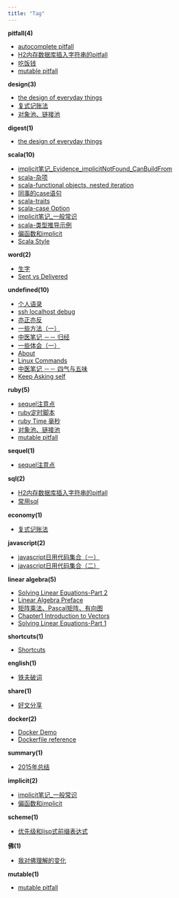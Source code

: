 ```yaml
---
title: "Tag"
---
```


**pitfall(4)**

* [autocomplete pitfall](2015-10-29-autocomplete_pitfall.html)
* [H2内存数据库插入字符串的pitfall](2016-01-14-h2_sql_pitfall.html)
* [吃饭钱](2016-03-08-吃饭钱.html)
* [mutable pitfall](2016-01-20-mutable_pitfall.html)

**design(3)**

* [the design of everyday things](2015-05-10-the_design_of_everyday_things.html)
* [复式记账法](2015-05-11-复式记账法.html)
* [对象池、链接池](2015-11-20-object_pool.html)

**digest(1)**

* [the design of everyday things](2015-05-10-the_design_of_everyday_things.html)

**scala(10)**

* [implicit笔记_Evidence_implicitNotFound_CanBuildFrom](2015-10-22-implicit笔记_Evidence_implicitNotFound_CanBuildFrom.html)
* [scala-杂项](2015-05-15-scala-杂项.html)
* [scala-functional objects, nested iteration](2015-05-15-scala-functional_objects,_nested_iteration.html)
* [同事的case语句](2015-11-04-同事的case语句.html)
* [scala-traits](2015-05-15-scala-traits.html)
* [scala-case Option](2015-05-15-scala-case_Option.html)
* [implicit笔记_一般常识](2015-10-20-implicit笔记_一般常识.html)
* [scala-类型推导示例](2015-05-20-scala-类型推导示例.html)
* [偏函数和implicit](2015-07-29-偏函数和implicit.html)
* [Scala Style](2015-07-30-scala_style.html)

**word(2)**

* [生字](2015-06-26-生字.html)
* [Sent vs Delivered](2016-01-13-send_vs_deliver.html)

**undefined(10)**

* [个人语录](2015-07-09-个人语录.html)
* [ssh localhost debug](2016-07-28-一次ssh_localhost.html)
* [亦正亦反](2016-01-02-亦正亦反.html)
* [一些方法（一）](2015-05-10-一些方法（一）.html)
* [中医笔记 －－ 归经](2016-01-02-中药笔记－归经.html)
* [一些体会（一）](2015-05-10-一些体会（一）.html)
* [About](about.html)
* [Linux Commands](2015-07-28-linux_commands.html)
* [中医笔记 －－ 四气与五味](2016-01-02-中药笔记－四气与五味.html)
* [Keep Asking self](2015-06-03-keep-asking-self.html)

**ruby(5)**

* [sequel注意点](2015-07-14-sequel注意点.html)
* [ruby定时脚本](2015-05-11-ruby定时脚本.html)
* [ruby Time 毫秒](2015-05-26-ruby_time注意点.html)
* [对象池、链接池](2015-11-20-object_pool.html)
* [mutable pitfall](2016-01-20-mutable_pitfall.html)

**sequel(1)**

* [sequel注意点](2015-07-14-sequel注意点.html)

**sql(2)**

* [H2内存数据库插入字符串的pitfall](2016-01-14-h2_sql_pitfall.html)
* [常用sql](2015-07-02-常用sql.html)

**economy(1)**

* [复式记账法](2015-05-11-复式记账法.html)

**javascript(2)**

* [javascript日用代码集合（一）](2015-05-11-javascript日用代码集合（一）.html)
* [javascript日用代码集合（二）](2015-06-09-javascript日用代码集合（二）.html)

**linear algebra(5)**

* [Solving Linear Equations-Part 2](2015-06-30-Solving_Linear_Equations-Part_2.html)
* [Linear Algebra Preface](2015-06-07-linear-algebra-preface.html)
* [矩阵乘法、Pascal矩阵、有向图](2015-08-08-矩阵乘法、Pascal矩阵、有向图.html)
* [Chapter1 Introduction to Vectors](2015-06-08-Chapter_1_Introduction_to_Vectors.html)
* [Solving Linear Equations-Part 1](2015-06-16-Solving_Linear_Equations-Part_1.html)

**shortcuts(1)**

* [Shortcuts](2015-07-09-shortcuts.html)

**english(1)**

* [铁夫破词](2015-05-16-铁夫破词.html)

**share(1)**

* [好文分享](2015-08-16-share-doc.html)

**docker(2)**

* [Docker Demo](2015-07-28-docker_demo.html)
* [Dockerfile reference](2015-07-29-dockerfile_ref.html)

**summary(1)**

* [2015年总结](2016-01-24-2015年总结.html)

**implicit(2)**

* [implicit笔记_一般常识](2015-10-20-implicit笔记_一般常识.html)
* [偏函数和implicit](2015-07-29-偏函数和implicit.html)

**scheme(1)**

* [优先级和lisp式前缀表达式](2015-05-21-优先级和lisp式前缀表达式.html)

**佛(1)**

* [我对佛理解的变化](2016-01-27-my_opinion_on_buddha.html)

**mutable(1)**

* [mutable pitfall](2016-01-20-mutable_pitfall.html)
